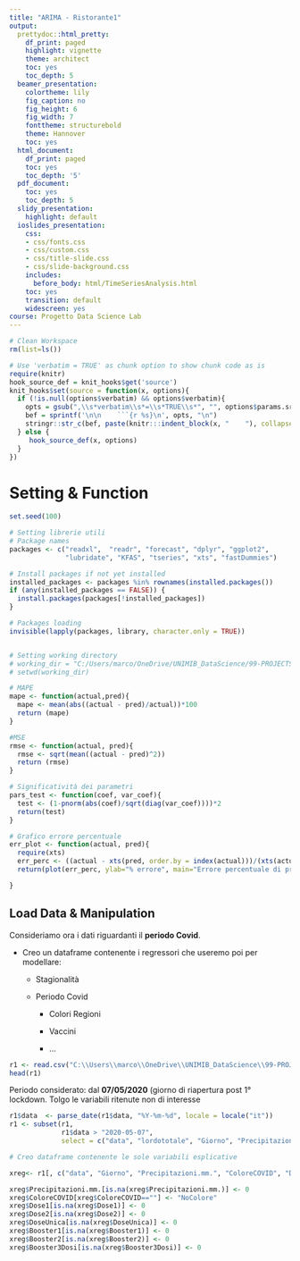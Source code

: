 ```yaml
---
title: "ARIMA - Ristorante1"
output:
  prettydoc::html_pretty:
    df_print: paged
    highlight: vignette
    theme: architect
    toc: yes
    toc_depth: 5
  beamer_presentation:
    colortheme: lily
    fig_caption: no
    fig_height: 6
    fig_width: 7
    fonttheme: structurebold
    theme: Hannover
    toc: yes
  html_document:
    df_print: paged
    toc: yes
    toc_depth: '5'
  pdf_document:
    toc: yes
    toc_depth: 5
  slidy_presentation:
    highlight: default
  ioslides_presentation:
    css:
    - css/fonts.css
    - css/custom.css
    - css/title-slide.css
    - css/slide-background.css
    includes:
      before_body: html/TimeSeriesAnalysis.html
    toc: yes
    transition: default
    widescreen: yes
course: Progetto Data Science Lab
---
```


```r
# Clean Workspace
rm(list=ls())
```

```r
# Use 'verbatim = TRUE' as chunk option to show chunk code as is
require(knitr)
hook_source_def = knit_hooks$get('source')
knit_hooks$set(source = function(x, options){
  if (!is.null(options$verbatim) && options$verbatim){
    opts = gsub(",\\s*verbatim\\s*=\\s*TRUE\\s*", "", options$params.src)
    bef = sprintf('\n\n    ```{r %s}\n', opts, "\n")
    stringr::str_c(bef, paste(knitr:::indent_block(x, "    "), collapse = '\n'), "\n    ```\n")
  } else {
     hook_source_def(x, options)
  }
})
```

# Setting & Function

```r
set.seed(100)

# Setting librerie utili
# Package names
packages <- c("readxl",  "readr", "forecast", "dplyr", "ggplot2",
              "lubridate", "KFAS", "tseries", "xts", "fastDummies") 

# Install packages if not yet installed
installed_packages <- packages %in% rownames(installed.packages())
if (any(installed_packages == FALSE)) {
  install.packages(packages[!installed_packages])
}

# Packages loading
invisible(lapply(packages, library, character.only = TRUE))


# Setting working directory
# working_dir = "C:/Users/marco/OneDrive/UNIMIB_DataScience/99-PROJECTS/DataScienceLab2022/Dati ristoranti"
# setwd(working_dir)

# MAPE 
mape <- function(actual,pred){
  mape <- mean(abs((actual - pred)/actual))*100
  return (mape)
}

#MSE
rmse <- function(actual, pred){
  rmse <- sqrt(mean((actual - pred)^2))
  return (rmse)
}

# Significatività dei parametri
pars_test <- function(coef, var_coef){
  test <- (1-pnorm(abs(coef)/sqrt(diag(var_coef))))*2
  return(test)
}

# Grafico errore percentuale 
err_plot <- function(actual, pred){
  require(xts)
  err_perc <- ((actual - xts(pred, order.by = index(actual)))/(xts(actual, order.by = index(actual))))*100
  return(plot(err_perc, ylab="% errore", main="Errore percentuale di previsione"))

}

```

## Load Data & Manipulation

Consideriamo ora i dati riguardanti il **periodo Covid**.

-   Creo un dataframe contenente i regressori che useremo poi per modellare:

    -   Stagionalità

    -   Periodo Covid

        -   Colori Regioni

        -   Vaccini

        -   ...

```r
r1 <- read.csv("C:\\Users\\marco\\OneDrive\\UNIMIB_DataScience\\99-PROJECTS\\DataScienceLab2022\\Dati ristoranti\\periodo-covid_r1.csv")
head(r1)
```

Periodo considerato: dal **07/05/2020** (giorno di riapertura post 1° lockdown. Tolgo le variabili ritenute non di interesse

```r
r1$data  <- parse_date(r1$data, "%Y-%m-%d", locale = locale("it"))
r1 <- subset(r1, 
             r1$data > "2020-05-07", 
             select = c("data", "lordototale", "Giorno", "Precipitazioni.mm.", "ColoreCOVID", "Dose1", "Dose2", "DoseUnica", "Booster1", "Booster3Dosi", "Booster2", "GASOLIO_RISCALDAMENTO.LITRO"))

```

```r
# Creo dataframe contenente le sole variabili esplicative

xreg<- r1[, c("data", "Giorno", "Precipitazioni.mm.", "ColoreCOVID", "Dose1", "Dose2", "DoseUnica", "Booster1", "Booster3Dosi", "Booster2", "GASOLIO_RISCALDAMENTO.LITRO")]
```

```r
xreg$Precipitazioni.mm.[is.na(xreg$Precipitazioni.mm.)] <- 0
xreg$ColoreCOVID[xreg$ColoreCOVID==""] <- "NoColore"
xreg$Dose1[is.na(xreg$Dose1)] <- 0
xreg$Dose2[is.na(xreg$Dose2)] <- 0
xreg$DoseUnica[is.na(xreg$DoseUnica)] <- 0
xreg$Booster1[is.na(xreg$Booster1)] <- 0
xreg$Booster2[is.na(xreg$Booster2)] <- 0
xreg$Booster3Dosi[is.na(xreg$Booster3Dosi)] <- 0
```
